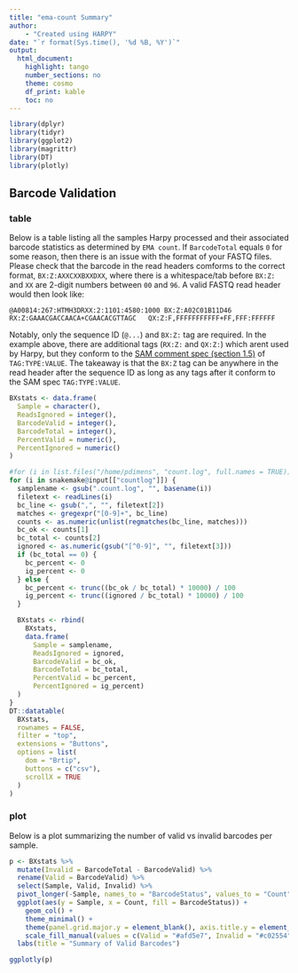 ```yaml
---
title: "ema-count Summary"
author:
    - "Created using HARPY"
date: "`r format(Sys.time(), '%d %B, %Y')`"
output:
  html_document:
    highlight: tango
    number_sections: no
    theme: cosmo
    df_print: kable
    toc: no
---
```

  
```r
library(dplyr)
library(tidyr)
library(ggplot2)
library(magrittr)
library(DT)
library(plotly)
```
## Barcode Validation {.tabset}
### table
Below is a table listing all the samples Harpy processed and their associated barcode statistics as
determined by `EMA count`. If `BarcodeTotal` equals `0` for some reason, then there is an issue
with the format of your FASTQ files. Please check that the barcode in the read headers comforms 
to the correct format, `BX:Z:AXXCXXBXXDXX`, where there is a whitespace/tab before `BX:Z:` and `XX` are
2-digit numbers between `00` and `96`. A valid FASTQ read header would then look like:
```
@A00814:267:HTMH3DRXX:2:1101:4580:1000 BX:Z:A02C01B11D46        RX:Z:GAAACGACCAACA+CGAACACGTTAGC   QX:Z:F,FFFFFFFFFFF+FF,FFF:FFFFFF
```
Notably, only the sequence ID (`@...`) and `BX:Z:` tag are required. In the example above, there are additional tags 
(`RX:Z:` and `QX:Z:`) which arent used by Harpy, but they conform to the 
[SAM comment spec (section 1.5)](https://samtools.github.io/hts-specs/SAMv1.pdf) of `TAG:TYPE:VALUE`. The takeaway 
is that the `BX:Z` tag can be anywhere in the read header after the sequence ID as long as any tags after it conform to the SAM spec `TAG:TYPE:VALUE`. 


```r
BXstats <- data.frame(
  Sample = character(),
  ReadsIgnored = integer(),
  BarcodeValid = integer(),
  BarcodeTotal = integer(),
  PercentValid = numeric(),
  PercentIgnored = numeric()
)

#for (i in list.files("/home/pdimens", "count.log", full.names = TRUE)) {
for (i in snakemake@input[["countlog"]]) {
  samplename <- gsub(".count.log", "", basename(i))
  filetext <- readLines(i)
  bc_line <- gsub(",", "", filetext[2])
  matches <- gregexpr("[0-9]+", bc_line)
  counts <- as.numeric(unlist(regmatches(bc_line, matches)))
  bc_ok <- counts[1]
  bc_total <- counts[2]
  ignored <- as.numeric(gsub("[^0-9]", "", filetext[3]))
  if (bc_total == 0) {
    bc_percent <- 0
    ig_percent <- 0
  } else {
    bc_percent <- trunc((bc_ok / bc_total) * 10000) / 100
    ig_percent <- trunc((ignored / bc_total) * 10000) / 100
  }

  BXstats <- rbind(
    BXstats,
    data.frame(
      Sample = samplename,
      ReadsIgnored = ignored,
      BarcodeValid = bc_ok,
      BarcodeTotal = bc_total,
      PercentValid = bc_percent,
      PercentIgnored = ig_percent)
  )
}
DT::datatable(
  BXstats,
  rownames = FALSE,
  filter = "top",
  extensions = "Buttons",
  options = list(
    dom = "Brtip",
    buttons = c("csv"),
    scrollX = TRUE
  )
)
```

### plot
Below is a plot summarizing the number of valid vs invalid barcodes per sample.
```r
p <- BXstats %>%
  mutate(Invalid = BarcodeTotal - BarcodeValid) %>%
  rename(Valid = BarcodeValid) %>%
  select(Sample, Valid, Invalid) %>%
  pivot_longer(-Sample, names_to = "BarcodeStatus", values_to = "Count") %>%
  ggplot(aes(y = Sample, x = Count, fill = BarcodeStatus)) +
    geom_col() +
    theme_minimal() +
    theme(panel.grid.major.y = element_blank(), axis.title.y = element_blank()) +
    scale_fill_manual(values = c(Valid = "#afd5e7", Invalid = "#c02554")) +
  labs(title = "Summary of Valid Barcodes")

ggplotly(p)
```